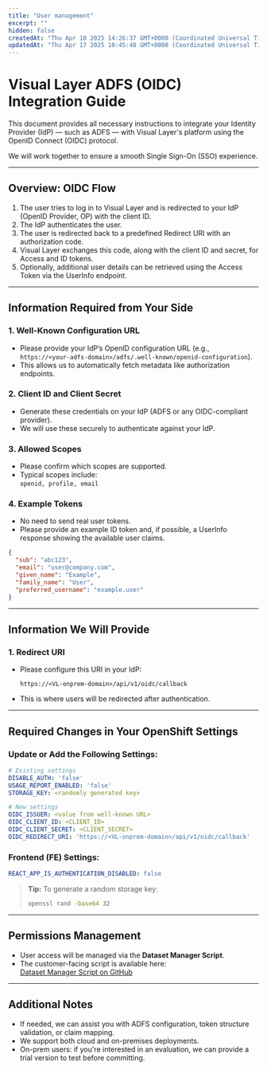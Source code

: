 ```yaml
---
title: "User management"
excerpt: ""
hidden: false
createdAt: "Thu Apr 10 2025 14:26:37 GMT+0000 (Coordinated Universal Time)"
updatedAt: "Thu Apr 17 2025 10:45:48 GMT+0000 (Coordinated Universal Time)"
---
```


# Visual Layer ADFS (OIDC) Integration Guide

This document provides all necessary instructions to integrate your Identity Provider (IdP) — such as ADFS — with Visual Layer's platform using the OpenID Connect (OIDC) protocol.

We will work together to ensure a smooth Single Sign-On (SSO) experience.

---

## Overview: OIDC Flow

1. The user tries to log in to Visual Layer and is redirected to your IdP (OpenID Provider, OP) with the client ID.
2. The IdP authenticates the user.
3. The user is redirected back to a predefined Redirect URI with an authorization code.
4. Visual Layer exchanges this code, along with the client ID and secret, for Access and ID tokens.
5. Optionally, additional user details can be retrieved using the Access Token via the UserInfo endpoint.

---

## Information Required from Your Side

### 1. Well-Known Configuration URL

- Please provide your IdP’s OpenID configuration URL (e.g.,  
  `https://<your-adfs-domain>/adfs/.well-known/openid-configuration`).
- This allows us to automatically fetch metadata like authorization endpoints.

### 2. Client ID and Client Secret

- Generate these credentials on your IdP (ADFS or any OIDC-compliant provider).
- We will use these securely to authenticate against your IdP.

### 3. Allowed Scopes

- Please confirm which scopes are supported.
- Typical scopes include:  
  `openid, profile, email`

### 4. Example Tokens

- No need to send real user tokens.
- Please provide an example ID token and, if possible, a UserInfo response showing the available user claims.

```json
{
  "sub": "abc123",
  "email": "user@company.com",
  "given_name": "Example",
  "family_name": "User",
  "preferred_username": "example.user"
}
```

---

## Information We Will Provide

### 1. Redirect URI

- Please configure this URI in your IdP:
  ```
  https://<VL-onprem-domain>/api/v1/oidc/callback
  ```
- This is where users will be redirected after authentication.

---

## Required Changes in Your OpenShift Settings

### Update or Add the Following Settings:

```yaml
# Existing settings
DISABLE_AUTH: 'false'
USAGE_REPORT_ENABLED: 'false'
STORAGE_KEY: <randomly generated key>

# New settings
OIDC_ISSUER: <value from well-known URL>
OIDC_CLIENT_ID: <CLIENT_ID>
OIDC_CLIENT_SECRET: <CLIENT_SECRET>
OIDC_REDIRECT_URI: 'https://<VL-onprem-domain>/api/v1/oidc/callback'
```

### Frontend (FE) Settings:

```yaml
REACT_APP_IS_AUTHENTICATION_DISABLED: false
```

> **Tip:** To generate a random storage key:
>
> ```bash
> openssl rand -base64 32
> ```

---

## Permissions Management

- User access will be managed via the **Dataset Manager Script**.
- The customer-facing script is available here:  
  [Dataset Manager Script on GitHub](https://github.com/visual-layer/vl-product/commit/41379ddc28b6445528d224da3399b3d329e591cf)

---

## Additional Notes

- If needed, we can assist you with ADFS configuration, token structure validation, or claim mapping.
- We support both cloud and on-premises deployments.
- On-prem users: if you're interested in an evaluation, we can provide a trial version to test before committing.
